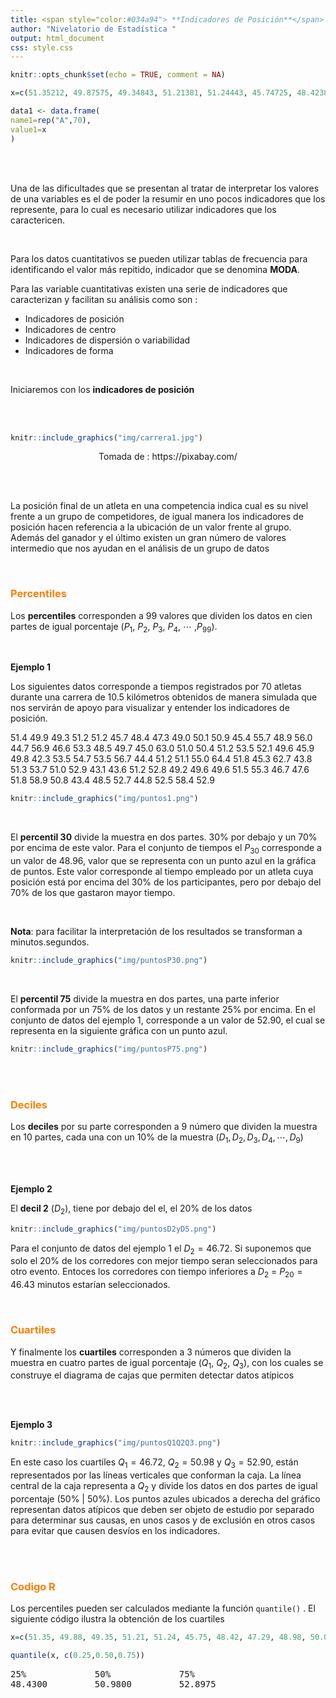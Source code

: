```yaml
---
title: <span style="color:#034a94"> **Indicadores de Posición**</span>
author: "Nivelatorio de Estadística "
output: html_document
css: style.css
---
```


```r
knitr::opts_chunk$set(echo = TRUE, comment = NA)

x=c(51.35212, 49.87575, 49.34843, 51.21381, 51.24443, 45.74725, 48.42380, 47.29197, 48.97805, 50.06414, 50.93887, 45.40615, 55.69387, 48.90457, 55.99991, 44.71925, 56.88540, 46.61125, 53.25002, 48.46261, 49.74167, 45.02893, 63.01846, 50.96321, 50.42523, 51.19170, 53.45167, 52.10473, 49.60598, 45.89307, 49.75569, 42.29984, 53.48346, 54.70581, 53.48042, 56.67013, 44.37571, 51.17919, 51.06382, 54.96013, 64.43723, 51.84813, 45.33205, 62.73598, 43.83679, 51.32204, 53.69599, 51.00030, 52.85885, 43.06412, 43.63493, 51.24188, 52.84303, 49.18509, 49.56495, 49.55592, 51.49034, 55.31177, 46.74424, 47.61693, 51.84773, 58.89864, 50.80074, 43.39416, 48.54392, 52.71874, 44.82219, 52.48635, 58.42706, 52.91451)

data1 <- data.frame(
name1=rep("A",70),
value1=x
)
```

<br/> <br/>

Una de las dificultades que se presentan al tratar de interpretar los valores de una variables es el de poder la resumir en uno pocos indicadores que los represente, para lo cual es necesario utilizar indicadores que los caractericen. 

<br/>

Para los datos cuantitativos se pueden utilizar tablas de frecuencia para identificando el valor más repitido, indicador que se denomina **MODA**.

Para las variable cuantitativas existen una serie de indicadores que caracterizan y facilitan su análisis como son :

* Indicadores de posición
* Indicadores de centro
* Indicadores de dispersión o variabilidad
* Indicadores de forma

<br/>

Iniciaremos con los **indicadores de posición**

<br/><br/>

```r
knitr::include_graphics("img/carrera1.jpg")
```
<center> Tomada de : https://pixabay.com/ </center>

<br/> <br/>

La posición final de un atleta en una competencia indica cual es su nivel frente a un grupo de competidores, de igual manera los indicadores de posición hacen referencia a la ubicación de un valor frente al grupo. Además del ganador y el último existen un gran número de valores intermedio que nos ayudan en el análisis de un grupo de datos

<br/>

###  <span style="color:#FF7F00">**Percentiles**</span>

Los **percentiles** corresponden a 99 valores que dividen los datos en  cien partes de igual porcentaje  ($P_{1}$, $P_{2}$, $P_{3}$, $P_{4}$, $\cdots$ ,$P_{99}$). 


<br/>



**Ejemplo 1** 

Los siguientes datos corresponde a tiempos registrados por 70 atletas  durante una carrera de 10.5 kilómetros obtenidos de manera simulada que nos servirán de apoyo para visualizar y entender los indicadores de posición.

<div>
51.4 49.9 49.3 51.2 51.2 45.7 48.4 47.3 49.0 50.1 50.9 45.4 55.7 48.9 56.0 44.7 56.9 46.6 53.3 48.5 49.7 45.0 63.0 51.0 50.4 51.2 53.5 52.1 49.6 45.9 49.8 42.3 53.5 54.7 53.5 56.7 44.4 51.2 51.1 55.0 64.4 51.8 45.3 62.7 43.8 51.3 53.7 51.0 52.9 43.1 43.6 51.2 52.8 49.2 49.6 49.6 51.5 55.3 46.7 47.6 51.8 58.9 50.8 43.4 48.5 52.7 44.8 52.5 58.4 52.9
</div>


```r
knitr::include_graphics("img/puntos1.png")
```

<br/>

El **percentil 30** divide la muestra en dos partes.  30% por debajo y un 70% por encima de este valor. Para el conjunto de tiempos el $P_{30}$ corresponde a un valor de $48.96$, valor que se   representa con un punto azul en la gráfica de puntos. Este valor corresponde al tiempo empleado por un atleta cuya posición está por encima del 30% de los participantes, pero por debajo del 70% de los que gastaron mayor tiempo.

<br/>

**Nota**: para facilitar la interpretación de los resultados se transforman a minutos.segundos.

```r
knitr::include_graphics("img/puntosP30.png")
```

</br>

El **percentil 75** divide la muestra en dos partes, una parte inferior conformada por un 75% de los datos y un restante 25% por encima. En el conjunto de datos del ejemplo 1, corresponde a un valor de 52.90, el cual se representa en la siguiente gráfica con un punto azul. 

```r
knitr::include_graphics("img/puntosP75.png")
```



<br/> <br/>

###  <span style="color:#FF7F00">**Deciles**</span>

Los **deciles** por su parte corresponden a  9 número que dividen la muestra en 10 partes, cada una con un 10% de la muestra ($D_{1}, D_{2}, D_{3}, D_{4}, \cdots , D_{9}$)

</br><br/>

**Ejemplo 2**

El **decil 2** ($D_{2}$), tiene por debajo del el, el 20% de los datos 


```r
knitr::include_graphics("img/puntosD2yD5.png")
```

Para el conjunto de datos del ejemplo 1 el $D_{2} = 46.72$. Si suponemos que solo el 20% de los corredores con mejor tiempo seran seleccionados para otro evento. Entoces los corredores con tiempo inferiores a $D_{2}$ = $P_{20} = 46.43$ minutos estarían seleccionados.


</br>

###  <span style="color:#FF7F00">**Cuartiles**</span>

Y finalmente los **cuartiles** corresponden a 3 números que dividen la muestra en cuatro partes de igual porcentaje ($Q_{1}$, $Q_{2}$, $Q_{3}$), con los cuales se construye el diagrama de cajas que permiten detectar datos atípicos

</br><br/>

**Ejemplo 3**

```r
knitr::include_graphics("img/puntosQ1Q2Q3.png")
```


En este caso los cuartiles $Q_1 = 46.72$, $Q_2 = 50.98$ y $Q_3 = 52.90$, están representados por las líneas verticales que conforman la caja. La línea central de la caja representa a $Q_{2}$ y  divide los datos en dos partes de igual porcentaje (50% | 50%). Los puntos azules ubicados a derecha del gráfico representan datos atípicos que deben ser objeto de estudio por separado para determinar sus causas, en unos casos y de exclusión en otros casos para evitar que causen desvíos en los indicadores. 

<br/> <br/>

###  <span style="color:#FF7F00">**Codigo R**</span>


Los percentiles pueden ser calculados mediante la función  `quantile()` . El siguiente código ilustra la obtención de los cuartiles

```r
x=c(51.35, 49.88, 49.35, 51.21, 51.24, 45.75, 48.42, 47.29, 48.98, 50.06, 50.94, 45.41, 55.69, 48.90, 56.00, 44.72, 56.89, 46.61, 53.25, 48.46, 49.74, 45.03, 63.02, 50.96, 50.43, 51.19, 53.45, 52.10, 49.61, 45.89, 49.76, 42.30, 53.48, 54.71, 53.48, 56.67, 44.38, 51.18, 51.06, 54.96, 64.44, 51.85, 45.33, 62.74, 43.84, 51.32, 53.70, 51.00, 52.86, 43.06, 43.63, 51.24, 52.84, 49.19, 49.56, 49.56, 51.49, 55.31, 46.74, 47.62, 51.85, 58.90, 50.80, 43.39, 48.54, 52.72, 44.82, 52.49, 58.43, 52.91)

quantile(x, c(0.25,0.50,0.75))
```

<pre class="my-pre">
25%             50%             75% 
48.4300         50.9800         52.8975 
</pre>

